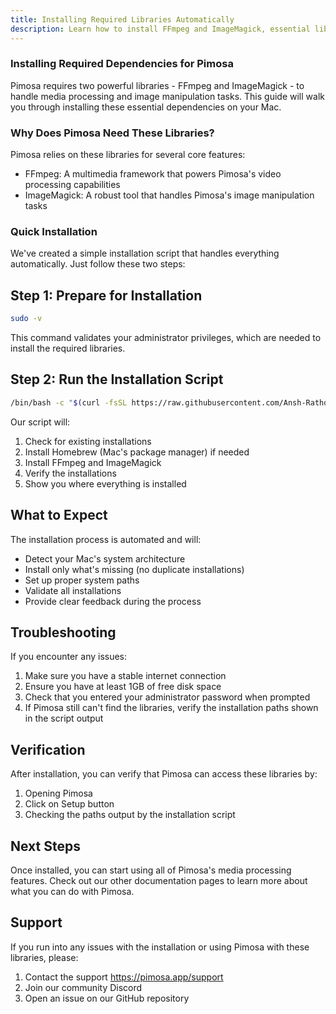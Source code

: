 ```yaml
---
title: Installing Required Libraries Automatically
description: Learn how to install FFmpeg and ImageMagick, essential libraries required for Pimosa to handle media processing and image manipulation on macOS.
---
```


### Installing Required Dependencies for Pimosa

Pimosa requires two powerful libraries - FFmpeg and ImageMagick - to handle media processing and image manipulation tasks. This guide will walk you through installing these essential dependencies on your Mac.

### Why Does Pimosa Need These Libraries?

Pimosa relies on these libraries for several core features:

- FFmpeg: A multimedia framework that powers Pimosa's video processing capabilities
- ImageMagick: A robust tool that handles Pimosa's image manipulation tasks

### Quick Installation

We've created a simple installation script that handles everything automatically. Just follow these two steps:

## Step 1: Prepare for Installation

```bash
sudo -v
```

This command validates your administrator privileges, which are needed to install the required libraries.

## Step 2: Run the Installation Script

```bash
/bin/bash -c "$(curl -fsSL https://raw.githubusercontent.com/Ansh-Rathod/pimosa-builds/HEAD/maclibsinstall.sh)"
```

Our script will:
1. Check for existing installations
2. Install Homebrew (Mac's package manager) if needed
3. Install FFmpeg and ImageMagick
4. Verify the installations
5. Show you where everything is installed

## What to Expect

The installation process is automated and will:
- Detect your Mac's system architecture
- Install only what's missing (no duplicate installations)
- Set up proper system paths
- Validate all installations
- Provide clear feedback during the process

## Troubleshooting

If you encounter any issues:
1. Make sure you have a stable internet connection
2. Ensure you have at least 1GB of free disk space
3. Check that you entered your administrator password when prompted
4. If Pimosa still can't find the libraries, verify the installation paths shown in the script output

## Verification

After installation, you can verify that Pimosa can access these libraries by:
1. Opening Pimosa
2. Click on Setup button 
3. Checking the paths output by the installation script

## Next Steps

Once installed, you can start using all of Pimosa's media processing features. Check out our other documentation pages to learn more about what you can do with Pimosa.

## Support

If you run into any issues with the installation or using Pimosa with these libraries, please:
1. Contact the support https://pimosa.app/support
2. Join our community Discord
3. Open an issue on our GitHub repository